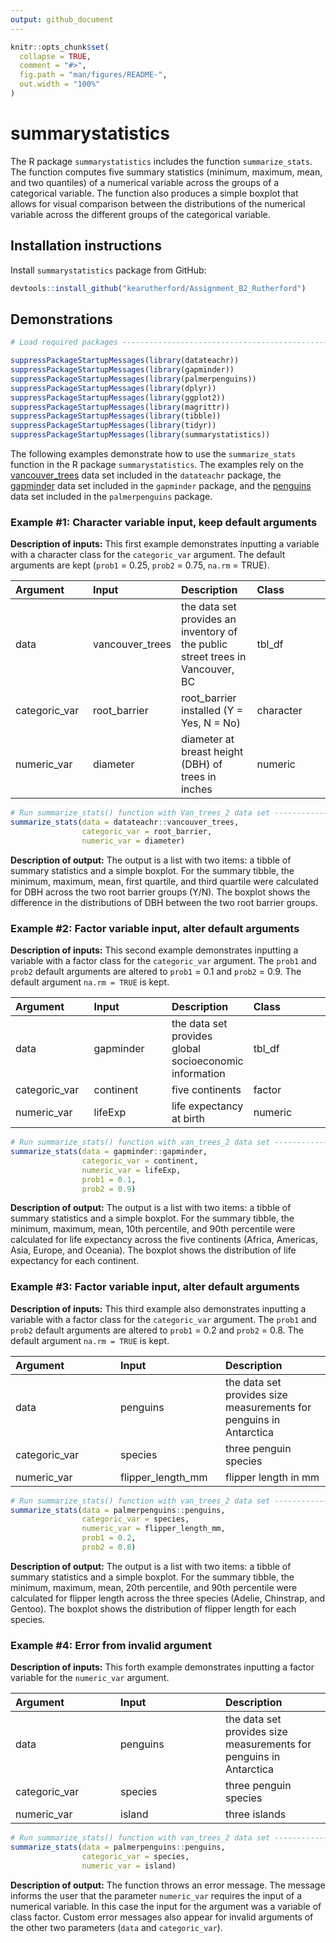 ```yaml
---
output: github_document
---
```


```r
knitr::opts_chunk$set(
  collapse = TRUE,
  comment = "#>",
  fig.path = "man/figures/README-",
  out.width = "100%"
)
```

# summarystatistics  

The R package `summarystatistics` includes the function `summarize_stats`. The function computes five summary statistics (minimum, maximum, mean, and two quantiles) of a numerical variable across the groups of a categorical variable. The function also produces a simple boxplot that allows for visual comparison between the distributions of the numerical variable across the different groups of the categorical variable.

## Installation instructions  

Install `summarystatistics` package from GitHub:

``` r
devtools::install_github("kearutherford/Assignment_B2_Rutherford")
```

## Demonstrations  

```r
# Load required packages -------------------------------------------------------

suppressPackageStartupMessages(library(datateachr))
suppressPackageStartupMessages(library(gapminder))
suppressPackageStartupMessages(library(palmerpenguins))
suppressPackageStartupMessages(library(dplyr))
suppressPackageStartupMessages(library(ggplot2))
suppressPackageStartupMessages(library(magrittr))
suppressPackageStartupMessages(library(tibble))
suppressPackageStartupMessages(library(tidyr))
suppressPackageStartupMessages(library(summarystatistics))
```

The following examples demonstrate how to use the `summarize_stats` function in the R package `summarystatistics`. The examples rely on the [vancouver_trees](https://opendata.vancouver.ca/explore/dataset/street-trees/information/?disjunctive.species_name&disjunctive.common_name&disjunctive.height_range_id&location=11,49.26339,-123.12046) data set included in the `datateachr` package, the [gapminder](https://www.rdocumentation.org/packages/gapminder/versions/0.3.0) data set included in the `gapminder` package, and the [penguins](https://allisonhorst.github.io/palmerpenguins/) data set included in the `palmerpenguins` package. 

### Example #1: Character variable input, keep default arguments

**Description of inputs:** This first example demonstrates inputting a variable with a character class for the `categoric_var` argument. The default arguments are kept (`prob1` = 0.25, `prob2` = 0.75, `na.rm` = TRUE).  

|Argument|Input|Description|Class|
|:---|:---|:---|:---|
|data|vancouver_trees|the data set provides an inventory of the public street trees in Vancouver, BC|tbl_df|
|categoric_var|root_barrier|root_barrier installed (Y = Yes, N = No)|character|
|numeric_var|diameter|diameter at breast height (DBH) of trees in inches|numeric|  

```r
# Run summarize_stats() function with Van_trees_2 data set ---------------------
summarize_stats(data = datateachr::vancouver_trees, 
                categoric_var = root_barrier,
                numeric_var = diameter)
```

**Description of output:** The output is a list with two items: a tibble of summary statistics and a simple boxplot. For the summary tibble, the minimum, maximum, mean, first quartile, and third quartile were calculated for DBH across the two root barrier groups (Y/N). The boxplot shows the difference in the distributions of DBH between the two root barrier groups.  


### Example #2: Factor variable input, alter default arguments  

**Description of inputs:** This second example demonstrates inputting a variable with a factor class for the `categoric_var` argument. The ` prob1` and `prob2` default arguments are altered to `prob1` = 0.1 and `prob2` = 0.9. The default argument `na.rm = TRUE` is kept.  

|Argument|Input|Description|Class|
|:---|:---|:---|:---|
|data|gapminder|the data set provides global socioeconomic information|tbl_df|
|categoric_var|continent|five continents|factor|
|numeric_var|lifeExp|life expectancy at birth|numeric|  

```r
# Run summarize_stats() function with van_trees_2 data set ---------------------
summarize_stats(data = gapminder::gapminder, 
                categoric_var = continent,
                numeric_var = lifeExp,
                prob1 = 0.1,
                prob2 = 0.9)
```

**Description of output:** The output is a list with two items: a tibble of summary statistics and a simple boxplot. For the summary tibble, the minimum, maximum, mean, 10th percentile, and 90th percentile were calculated for life expectancy across the five continents (Africa, Americas, Asia, Europe, and Oceania). The boxplot shows the distribution of life expectancy for each continent.  


### Example #3: Factor variable input, alter default arguments  

**Description of inputs:** This third example also demonstrates inputting a variable with a factor class for the `categoric_var` argument. The ` prob1` and `prob2` default arguments are altered to `prob1` = 0.2 and `prob2` = 0.8. The default argument `na.rm = TRUE` is kept.  

|Argument|Input|Description|Class|
|:---|:---|:---|
|data|penguins|the data set provides size measurements for penguins in Antarctica|tbl_df|
|categoric_var|species|three penguin species|factor|
|numeric_var|flipper_length_mm|flipper length in mm|numeric|  

```r
# Run summarize_stats() function with van_trees_2 data set ---------------------
summarize_stats(data = palmerpenguins::penguins, 
                categoric_var = species,
                numeric_var = flipper_length_mm,
                prob1 = 0.2,
                prob2 = 0.8)
```
**Description of output:** The output is a list with two items: a tibble of summary statistics and a simple boxplot. For the summary tibble, the minimum, maximum, mean, 20th percentile, and 90th percentile were calculated for flipper length across the three species (Adelie, Chinstrap, and Gentoo). The boxplot shows the distribution of flipper length for each species.  


### Example #4: Error from invalid argument  

**Description of inputs:** This forth example demonstrates inputting a factor variable for the `numeric_var` argument.  

|Argument|Input|Description|Class|
|:---|:---|:---|
|data|penguins|the data set provides size measurements for penguins in Antarctica|tbl_df|
|categoric_var|species|three penguin species|character|
|numeric_var|island|three islands|factor|  

```r
# Run summarize_stats() function with van_trees_2 data set --------------------------------------------------------------------------------
summarize_stats(data = palmerpenguins::penguins, 
                categoric_var = species,
                numeric_var = island)
```

**Description of output:** The function throws an error message. The message informs the user that the parameter `numeric_var` requires the input of a numerical variable. In this case the input for the argument was a variable of class factor. Custom error messages also appear for invalid arguments of the other two parameters (`data` and `categoric_var`).  
